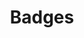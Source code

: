 ---
title: Badges
tabs: ['Usage', 'Style']
description: Usage instructions for the Badges component
---